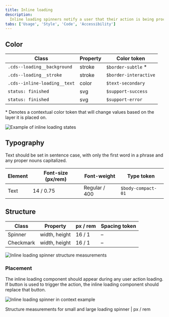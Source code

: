 ```yaml
---
title: Inline loading
description:
  Inline loading spinners notify a user that their action is being processed.
tabs: ['Usage', 'Style', 'Code', 'Accessibility']
---
```


## Color

| Class                        | Property | Color token           |
| ---------------------------- | -------- | --------------------- |
| `.cds--loading__background`  | stroke   | `$border-subtle` \*   |
| `.cds--loading__stroke`      | stroke   | `$border-interactive` |
| `.cds--inline-loading__text` | color    | `$text-secondary`     |
| `status: finished`           | svg      | `$support-success`    |
| `status: finished`           | svg      | `$support-error`      |

<Caption>
  * Denotes a contextual color token that will change values based on the layer
  it is placed on.
</Caption>

<Row>
<Column colLg={8}>

![Example of inline loading states](images/inline-loading-states-style.png)

</Column>
</Row>

## Typography

Text should be set in sentence case, with only the first word in a phrase and
any proper nouns capitalized.

| Element | Font-size (px/rem) | Font-weight   | Type token         |
| ------- | ------------------ | ------------- | ------------------ |
| Text    | 14 / 0.75          | Regular / 400 | `$body-compact-01` |

## Structure

| Class     | Property      | px / rem | Spacing token |
| --------- | ------------- | -------- | ------------- |
| Spinner   | width, height | 16 / 1   | –             |
| Checkmark | width, height | 16 / 1   | –             |

<div className="image--fixed">

![Inline loading spinner structure measurements](images/inline-loading-style-1.png)

</div>

### Placement

The inline loading component should appear during any user action loading. If
button is used to trigger the action, the inline loading component should
replace that button.

<div className="image--fixed">

![Inline loading spinner in context example](images/inline-loading-style-3.png)

</div>

<Caption>
  Structure measurements for small and large loading spinner | px / rem
</Caption>
